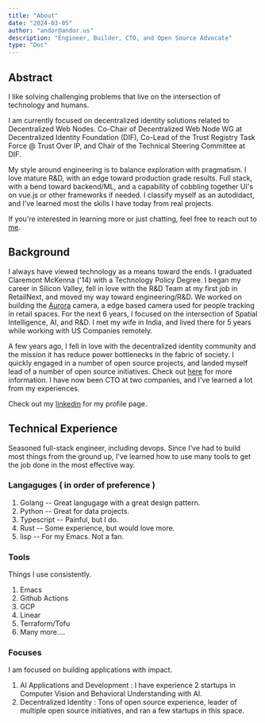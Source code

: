 ```yaml
---
title: "About"
date: "2024-03-05"
author: "andor@andor.us"
description: "Engineer, Builder, CTO, and Open Source Advocate"
type: "Doc"
---
```


## Abstract

I like solving challenging problems that live on the intersection of technology
and humans.

I am currently focused on decentralized identity solutions related to
Decentralized Web Nodes. Co-Chair of Decentralized Web Node WG at Decentralized
Identity Foundation (DIF), Co-Lead of the Trust Registry Task Force @ Trust Over
IP, and Chair of the Technical Steering Committee at DIF.

My style around engineering is to balance exploration with pragmatism. I love
mature R&D, with an edge toward production grade results. Full stack, with a
bend toward backend/ML, and a capability of cobbling together UI's on vue.js or
other frameworks if needed. I classify myself as an autodidact, and I've learned
most the skills I have today from real projects.

If you're interested in learning more or just chatting, feel free to reach out
to [me](/contact).

## Background

I always have viewed technology as a means toward the ends. I graduated
Claremont McKenna ('14) with a Technology Policy Degree. I began my career in
Silicon Valley, fell in love with the R&D Team at my first job in RetailNext,
and moved my way toward engineering/R&D. We worked on building the
[Aurora](https://retailnext.net/product/aurora) camera, a edge based camera used
for people tracking in retail spaces. For the next 6 years, I focused on the
intersection of Spatial Intelligence, AI, and R&D. I met my wife in India, and
lived there for 5 years while working with US Companies remotely.

A few years ago, I fell in love with the decentralized identity community and
the mission it has reduce power bottlenecks in the fabric of society. I quickly
engaged in a number of open source projects, and landed myself lead of a number
of open source initiatives. Check out [here](/opensource) for more information.
I have now been CTO at two companies, and I've learned a lot from my
experiences.

Check out my [linkedin](https://www.linkedin.com/in/andorsk/) for my profile page.

## Technical Experience

Seasoned full-stack engineer, including devops. Since I've had to build most
things from the ground up, I've learned how to use many tools to get the job
done in the most effective way.

### Langaguges ( in order of preference )

1. Golang -- Great langugage with a great design pattern.
2. Python -- Great for data projects.
3. Typescript -- Painful, but I do.
4. Rust -- Some experience, but would love more.
5. lisp -- For my Emacs. Not a fan.

### Tools

Things I use consistently.

1. Emacs
2. Github Actions
3. GCP
4. Linear
4. Terraform/Tofu
5. Many more....

### Focuses

I am focused on building applications with impact.

1. AI Applications and Development : I have experience 2 startups in Computer Vision and Behavioral Understanding with AI.
2. Decentralized Identity : Tons of open source experience, leader of multiple open source initiatives, and ran a few startups in this space.


